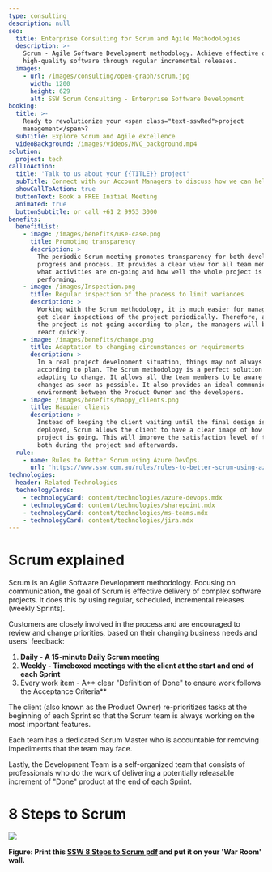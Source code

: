 ```yaml
---
type: consulting
description: null
seo:
  title: Enterprise Consulting for Scrum and Agile Methodologies
  description: >-
    Scrum - Agile Software Development methodology. Achieve effective delivery,
    high-quality software through regular incremental releases.
  images:
    - url: /images/consulting/open-graph/scrum.jpg
      width: 1200
      height: 629
      alt: SSW Scrum Consulting - Enterprise Software Development
booking:
  title: >-
    Ready to revolutionize your <span class="text-sswRed">project
    management</span>?
  subTitle: Explore Scrum and Agile excellence
  videoBackground: /images/videos/MVC_background.mp4
solution:
  project: tech
callToAction:
  title: 'Talk to us about your {{TITLE}} project'
  subTitle: Connect with our Account Managers to discuss how we can help.
  showCallToAction: true
  buttonText: Book a FREE Initial Meeting
  animated: true
  buttonSubtitle: or call +61 2 9953 3000
benefits:
  benefitList:
    - image: /images/benefits/use-case.png
      title: Promoting transparency
      description: >
        The periodic Scrum meeting promotes transparency for both development
        progress and process. It provides a clear view for all team members of
        what activities are on-going and how well the whole project is
        performing.
    - image: /images/Inspection.png
      title: Regular inspection of the process to limit variances
      description: >
        Working with the Scrum methodology, it is much easier for managers to
        get clear inspections of the project periodically. Therefore, any time
        the project is not going according to plan, the managers will be able to
        react quickly.
    - image: /images/benefits/change.png
      title: Adaptation to changing circumstances or requirements
      description: >
        In a real project development situation, things may not always go
        according to plan. The Scrum methodology is a perfect solution for
        adapting to change. It allows all the team members to be aware of any
        changes as soon as possible. It also provides an ideal communication
        environment between the Product Owner and the developers.
    - image: /images/benefits/happy_clients.png
      title: Happier clients
      description: >
        Instead of keeping the client waiting until the final design is
        deployed, Scrum allows the client to have a clear image of how well the
        project is going. This will improve the satisfaction level of the client
        both during the project and afterwards.
  rule:
    - name: Rules to Better Scrum using Azure DevOps.
      url: 'https://www.ssw.com.au/rules/rules-to-better-scrum-using-azure-devops'
technologies:
  header: Related Technologies
  technologyCards:
    - technologyCard: content/technologies/azure-devops.mdx
    - technologyCard: content/technologies/sharepoint.mdx
    - technologyCard: content/technologies/ms-teams.mdx
    - technologyCard: content/technologies/jira.mdx
---
```


# **Scrum** explained

<VideoEmbed url="https://www.youtube.com/watch?v=xOvFK328C_Q" caption="8 Steps To Scrum - Scrum Explained" duration="4 mins" />

Scrum is an Agile Software Development methodology. Focusing on communication, the goal of Scrum is effective delivery of complex software projects. It does this by using regular, scheduled, incremental releases (weekly Sprints).

Customers are closely involved in the process and are encouraged to review and change priorities, based on their changing business needs and users' feedback:

1. **Daily - A 15-minute Daily Scrum meeting**
2. **Weekly - Timeboxed meetings with the client at the start and end of each Sprint**
3. Every work item - A** clear "Definition of Done" to ensure work follows the Acceptance Criteria**

The client (also known as the Product Owner) re-prioritizes tasks at the beginning of each Sprint so that the Scrum team is always working on the most important features.

Each team has a dedicated Scrum Master who is accountable for removing impediments that the team may face.

Lastly, the Development Team is a self-organized team that consists of professionals who do the work of delivering a potentially releasable increment of "Done" product at the end of each Sprint.

# 8 Steps to Scrum

![](/images/scrum-image.png)

**Figure: Print this [SSW 8 Steps to Scrum pdf](https://www.ssw.com.au/rules/8-steps-to-scrum/) and put it on your 'War Room' wall.**
